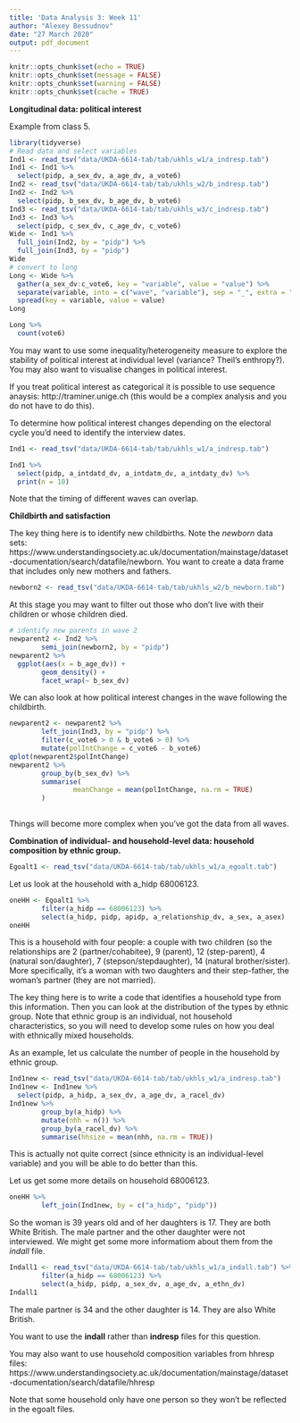 ```yaml
---
title: 'Data Analysis 3: Week 11'
author: "Alexey Bessudnov"
date: "27 March 2020"
output: pdf_document
---
```


```r
knitr::opts_chunk$set(echo = TRUE)
knitr::opts_chunk$set(message = FALSE)
knitr::opts_chunk$set(warning = FALSE)
knitr::opts_chunk$set(cache = TRUE)
```

**Longitudinal data: political interest**

Example from class 5.

```r
library(tidyverse)
# Read data and select variables
Ind1 <- read_tsv("data/UKDA-6614-tab/tab/ukhls_w1/a_indresp.tab")
Ind1 <- Ind1 %>%
  select(pidp, a_sex_dv, a_age_dv, a_vote6)
Ind2 <- read_tsv("data/UKDA-6614-tab/tab/ukhls_w2/b_indresp.tab")
Ind2 <- Ind2 %>%
  select(pidp, b_sex_dv, b_age_dv, b_vote6)
Ind3 <- read_tsv("data/UKDA-6614-tab/tab/ukhls_w3/c_indresp.tab")
Ind3 <- Ind3 %>%
  select(pidp, c_sex_dv, c_age_dv, c_vote6)
Wide <- Ind1 %>%
  full_join(Ind2, by = "pidp") %>%
  full_join(Ind3, by = "pidp")
Wide
# convert to long
Long <- Wide %>%
  gather(a_sex_dv:c_vote6, key = "variable", value = "value") %>%
  separate(variable, into = c("wave", "variable"), sep = "_", extra = "merge") %>%
  spread(key = variable, value = value)
Long

Long %>%
  count(vote6)

```

You may want to use some inequality/heterogeneity measure to explore the stability of political interest at individual level (variance? Theil's enthropy?). You may also want to visualise changes in political interest.

If you treat political interest as categorical it is possible to use sequence anaysis: http://traminer.unige.ch (this would be a complex analysis and you do not have to do this).

To determine how political interest changes depending on the electoral cycle you'd need to identify the interview dates.

```r
Ind1 <- read_tsv("data/UKDA-6614-tab/tab/ukhls_w1/a_indresp.tab")

Ind1 %>%
  select(pidp, a_intdatd_dv, a_intdatm_dv, a_intdaty_dv) %>%
  print(n = 10)

```

Note that the timing of different waves can overlap.


**Childbirth and satisfaction**

The key thing here is to identify new childbirths. Note the *newborn* data sets: https://www.understandingsociety.ac.uk/documentation/mainstage/dataset-documentation/search/datafile/newborn. You want to create a data frame that includes only new mothers and fathers.

```r
newborn2 <- read_tsv("data/UKDA-6614-tab/tab/ukhls_w2/b_newborn.tab")
```
At this stage you may want to filter out those who don't live with their children or whose children died.

```r
# identify new parents in wave 2
newparent2 <- Ind2 %>%
        semi_join(newborn2, by = "pidp")
newparent2 %>%
  ggplot(aes(x = b_age_dv)) +
        geom_density() +
        facet_wrap(~ b_sex_dv)
```

We can also look at how political interest changes in the wave following the childbirth. 

```r
newparent2 <- newparent2 %>%
        left_join(Ind3, by = "pidp") %>%
        filter(c_vote6 > 0 & b_vote6 > 0) %>%
        mutate(polIntChange = c_vote6 - b_vote6)
qplot(newparent2$polIntChange)
newparent2 %>%
        group_by(b_sex_dv) %>%
        summarise(
                meanChange = mean(polIntChange, na.rm = TRUE)
        )
        
```

Things will become more complex when you've got the data from all waves.

**Combination of individual- and household-level data: household composition by ethnic group.**

```r
Egoalt1 <- read_tsv("data/UKDA-6614-tab/tab/ukhls_w1/a_egoalt.tab")
```

Let us look at the household with a_hidp 68006123.

```r
oneHH <- Egoalt1 %>%
        filter(a_hidp == 68006123) %>%
        select(a_hidp, pidp, apidp, a_relationship_dv, a_sex, a_asex)
oneHH
```

This is a household with four people: a couple with two children (so the relationships are 2 (partner/cohabitee), 9 (parent), 12 (step-parent), 4 (natural son/daughter), 7 (stepson/stepdaughter), 14 (natural brother/sister). More specifically, it's a woman with two daughters and their step-father, the woman's partner (they are not married).

The key thing here is to write a code that identifies a household type from this information. Then you can look at the distribution of the types by ethnic group. Note that ethnic group is an individual, not household characteristics, so you will need to develop some rules on how you deal with ethnically mixed households.

As an example, let us calculate the number of people in the household by ethnic group.

```r
Ind1new <- read_tsv("data/UKDA-6614-tab/tab/ukhls_w1/a_indresp.tab")
Ind1new <- Ind1new %>%
  select(pidp, a_hidp, a_sex_dv, a_age_dv, a_racel_dv)
Ind1new %>%
        group_by(a_hidp) %>%
        mutate(nhh = n()) %>%
        group_by(a_racel_dv) %>%
        summarise(hhsize = mean(nhh, na.rm = TRUE))
```

This is actually not quite correct (since ethnicity is an individual-level variable) and you will be able to do better than this.

Let us get some more details on household 68006123.

```r
oneHH %>%
        left_join(Ind1new, by = c("a_hidp", "pidp"))
```

So the woman is 39 years old and of her daughters is 17. They are both White British. The male partner and the other daughter were not interviewed. We might get some more informatiom about them from the *indall* file.

```r
Indall1 <- read_tsv("data/UKDA-6614-tab/tab/ukhls_w1/a_indall.tab") %>%
        filter(a_hidp == 68006123) %>%
        select(a_hidp, pidp, a_sex_dv, a_age_dv, a_ethn_dv)
Indall1
```

The male partner is 34 and the other daughter is 14. They are also White British.

You want to use the **indall** rather than **indresp** files for this question.

You may also want to use household composition variables from hhresp files: https://www.understandingsociety.ac.uk/documentation/mainstage/dataset-documentation/search/datafile/hhresp

Note that some household only have one person so they won't be reflected in the egoalt files.




